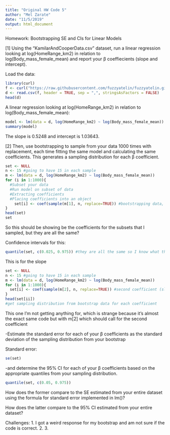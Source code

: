 ```yaml
---
title: "Original HW Code 5"
author: "Mel Zarate"
date: "11/5/2019"
output: html_document
---
```


Homework: Bootstrapping SE and CIs for Linear Models

[1] Using the “KamilarAndCooperData.csv” dataset, run a linear regression looking at log(HomeRange_km2) in relation to log(Body_mass_female_mean) and report your β coeffiecients (slope and intercept).

Load the data: 
```r
library(curl)
f <- curl("https://raw.githubusercontent.com/fuzzyatelin/fuzzyatelin.github.io/master/AN597_Fall19/KamilarAndCooperData.csv")
d <- read.csv(f, header = TRUE, sep = ",", stringsAsFactors = FALSE)
head(d)
```

A linear regression looking at log(HomeRange_km2) in relation to log(Body_mass_female_mean):

```r
model <- lm(data = d, log(HomeRange_km2) ~ log(Body_mass_female_mean))
summary(model)
```
The slope is 0.5248 and intercept is 1.03643.

[2] Then, use bootstrapping to sample from your data 1000 times with replacement, each time fitting the same model and calculating the same coefficients. This generates a sampling distribution for each β coefficient.

```r
set <- NULL 
n <- 15 #going to have 15 in each sample
m <- lm(data = d, log(HomeRange_km2) ~ log(Body_mass_female_mean))
for (i in 1:1000){
  #Subset your data
  #Run model on subset of data
  #Extracting coefficients
  #Placing coefficients into an object
    set[i] <- coef(sample(m[1], n, replace=TRUE)) #bootstrapping data, running model on the subset, and extracting first coefficients (intercepts)
}
head(set)
set
```
So this should be showing be the coefficients for the subsets that I sampled, but they are all the same? 

Confidence intervals for this: 

```r
quantile(set, c(0.025, 0.975)) #they are all the same so I know what this will be...
```


This is for the slope
```r
set <- NULL 
n <- 15 #going to have 15 in each sample
m <- lm(data = d, log(HomeRange_km2) ~ log(Body_mass_female_mean))
for (i in 1:1000){
  set[i] <- coef(sample(m[2], n, replace=TRUE)) #second coefficient (slope)
}
head(set[ii])
#get sampling distribution from bootstrap data for each coefficient
```
This one I'm not getting anything for, which is strange because it's almost the exact same code but with m[2] which should call for the second coefficient 

-Estimate the standard error for each of your β coefficients as the standard deviation of the sampling distribution from your bootstrap 

Standard error: 
```r
se(set)
```


-and determine the 95% CI for each of your β coefficients based on the appropriate quantiles from your sampling distribution.

```r
quantile(set, c(0.05, 0.975))
```


How does the former compare to the SE estimated from your entire dataset using the formula for standard error implemented in lm()?

How does the latter compare to the 95% CI estimated from your entire dataset?

Challenges: 
1. I got a weird response for my bootstrap and am not sure if the code is correct. 
2. 
3.

